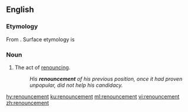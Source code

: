 ==English==

===Etymology===
From {{etyl|fro|en}} {{m|fro|renoncement}}. Surface etymology is {{suffix|renounce|ment|lang=en}}

===Noun===
{{en-noun}}

# The act of [[renounce|renouncing]].
#: ''His '''renouncement''' of his previous position, once it had proven unpopular, did not help his candidacy.''

[[hy:renouncement]]
[[ku:renouncement]]
[[ml:renouncement]]
[[vi:renouncement]]
[[zh:renouncement]]